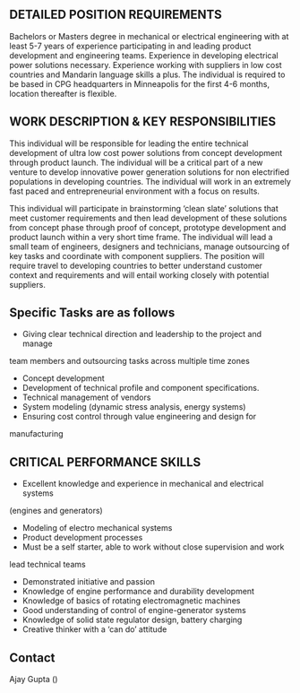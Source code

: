 {{AAG available project}}

==DETAILED POSITION REQUIREMENTS==
Bachelors or Masters degree in mechanical or electrical engineering with at
least 5-7 years of experience participating in and leading product development
and engineering teams. Experience in developing electrical power solutions
necessary. Experience working with suppliers in low cost countries and
Mandarin language skills a plus. The individual is required to be based in CPG
headquarters in Minneapolis for the first 4-6 months, location thereafter is
flexible.

==WORK DESCRIPTION & KEY RESPONSIBILITIES==
This individual will be responsible for leading the entire technical
development of ultra low cost power solutions from concept development through
product launch. The individual will be a critical part of a new venture to
develop innovative power generation solutions for non electrified populations
in developing countries. The individual will work in an extremely fast paced
and entrepreneurial environment with a focus on results.

This individual will participate in brainstorming ‘clean slate’ solutions
that meet customer requirements and then lead development of these solutions
from concept phase through proof of concept, prototype development and product
launch within a very short time frame. The individual will lead a small team
of engineers, designers and technicians, manage outsourcing of key tasks and
coordinate with component suppliers. The position will require travel to
developing countries to better understand customer context and requirements
and will entail working closely with potential suppliers.

==Specific Tasks are as follows==
* Giving clear technical direction and leadership to the project and manage
team members and outsourcing tasks across multiple time zones
* Concept development
* Development of technical profile and component specifications.
* Technical management of vendors
* System modeling (dynamic stress analysis, energy systems)
* Ensuring cost control through value engineering and design for
manufacturing

==CRITICAL PERFORMANCE SKILLS==
* Excellent knowledge and experience in mechanical and electrical systems
(engines and generators)
* Modeling of electro mechanical systems
* Product development processes
* Must be a self starter, able to work without close supervision and work
lead technical teams
* Demonstrated initiative and passion
* Knowledge of engine performance and durability development
* Knowledge of basics of rotating electromagnetic machines
* Good understanding of control of engine-generator systems
* Knowledge of solid state regulator design, battery charging
* Creative thinker with a ‘can do’ attitude

==Contact==
Ajay Gupta ({{email|ajay.1.gupta|cummins|com}})